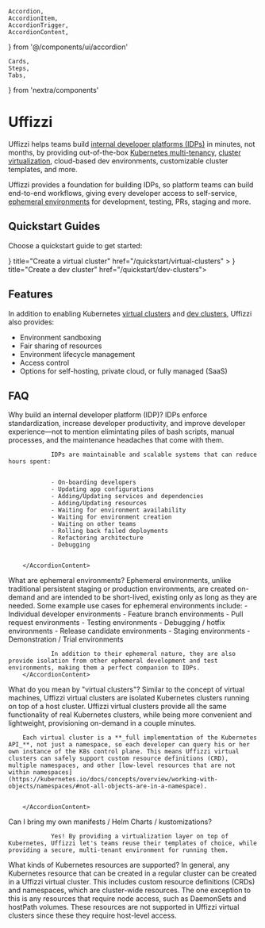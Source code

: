 	Accordion,
	AccordionItem,
	AccordionTrigger,
	AccordionContent,
} from '@/components/ui/accordion'

	Cards,
	Steps,
	Tabs,
} from 'nextra/components'

# Uffizzi

Uffizzi helps teams build [internal developer platforms (IDPs)](/core-concepts/internal-developer-platform) in minutes, not months, by providing out-of-the-box [Kubernetes multi-tenancy](https://www.uffizzi.com/kubernetes-multi-tenancy), [cluster virtualization](/core-concepts/ephemeral-environments/virtual-clusters), cloud-based dev environments, customizable cluster templates, and more.

Uffizzi provides a foundation for building IDPs, so platform teams can build end-to-end workflows, giving every developer access to self-service, [ephemeral environments](/core-concepts/ephemeral-environments) for development, testing, PRs, staging and more.

## Quickstart Guides

Choose a quickstart guide to get started:

<Cards num={2}>
  <Cards.Card
    arrow
    icon={<Group />}
    title="Create a virtual cluster"
    href="/quickstart/virtual-clusters"
  >
  </Cards.Card>
  <Cards.Card
  arrow
  icon={<ChevronRightSquare />}
  title="Create a dev cluster"
  href="/quickstart/dev-clusters">
  </Cards.Card>
</Cards>

## Features

In addition to enabling Kubernetes [virtual clusters](/core-concepts/ephemeral-environments/virtual-clusters) and [dev clusters](/core-concepts/ephemeral-environments/dev-clusters), Uffizzi also provides:
- Environment sandboxing
- Fair sharing of resources
- Environment lifecycle management
- Access control
- Options for self-hosting, private cloud, or fully managed (SaaS)

## FAQ

<Accordion type="single" collapsible>

<AccordionItem value="faq-1">
        <AccordionTrigger>
                Why build an internal developer platform (IDP)?
        </AccordionTrigger>
        <AccordionContent>
                IDPs enforce standardization, increase developer productivity, and improve developer experience—not to mention elimintating piles of bash scripts, manual processes, and the maintenance headaches that come with them.


                IDPs are maintainable and scalable systems that can reduce hours spent:


                - On-boarding developers
                - Updating app configurations
                - Adding/Updating services and dependencies
                - Adding/Updating resources
                - Waiting for environment availability
                - Waiting for environment creation
                - Waiting on other teams
                - Rolling back failed deployments
                - Refactoring architecture
                - Debugging


        </AccordionContent>
</AccordionItem>


<AccordionItem value="faq-2">
        <AccordionTrigger>
                What are ephemeral environments?
        </AccordionTrigger>
        <AccordionContent>
                Ephemeral environments, unlike traditional persistent staging or production environments, are created on-demand and are intended to be short-lived, existing only as long as they are needed. Some example use cases for ephemeral environments include:
                - Individual developer environments
                - Feature branch environments
                - Pull request environments
                - Testing environments
                - Debugging / hotfix environments
                - Release candidate environments
                - Staging environments
                - Demonstration / Trial environments


                In addition to their ephemeral nature, they are also provide isolation from other ephemeral development and test environments, making them a perfect companion to IDPs.
        </AccordionContent>
</AccordionItem>


<AccordionItem value="faq-3">
        <AccordionTrigger>
                What do you mean by "virtual clusters"?
        </AccordionTrigger>
        <AccordionContent>
        Similar to the concept of virtual machines, Uffizzi virtual clusters are isolated Kubernetes clusters running on top of a host cluster. Uffizzi virtual clusters provide all the same functionality of real Kubernetes clusters, while being more convenient and lightweight, provisioning on-demand in a couple minutes.


        Each virtual cluster is a **_full implementation of the Kubernetes API_**, not just a namespace, so each developer can query his or her own instance of the K8s control plane. This means Uffizzi virtual clusters can safely support custom resource definitions (CRD), multiple namespaces, and other [low-level resources that are not within namespaces](https://kubernetes.io/docs/concepts/overview/working-with-objects/namespaces/#not-all-objects-are-in-a-namespace).


        </AccordionContent>
</AccordionItem>


<AccordionItem value="faq-4">
        <AccordionTrigger>
                Can I bring my own manifests / Helm Charts / kustomizations?
        </AccordionTrigger>
        <AccordionContent>

                Yes! By providing a virtualization layer on top of Kubernetes, Uffizzi let's teams reuse their templates of choice, while providing a secure, multi-tenant environment for running them.


</AccordionContent>
</AccordionItem>


<AccordionItem value="faq-6">
        <AccordionTrigger>
                What kinds of Kubernetes resources are supported?
        </AccordionTrigger>
<AccordionContent>
        In general, any Kubernetes resource that can be created in a regular cluster can be created in a Uffizzi virtual cluster. This includes custom resource definitions (CRDs) and namespaces, which are cluster-wide resources.
        The one exception to this is any resources that require node access, such as DaemonSets and hostPath volumes. These resources are not supported in Uffizzi virtual clusters since these they require host-level access.
</AccordionContent>
</AccordionItem>


</Accordion>

